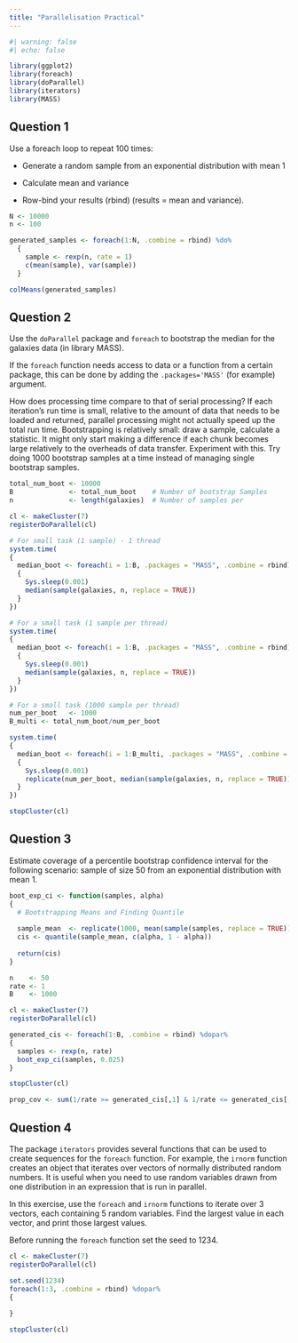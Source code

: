 ```yaml
---
title: "Parallelisation Practical"
---
```


```r
#| warning: false
#| echo: false

library(ggplot2)
library(foreach)
library(doParallel)
library(iterators)
library(MASS)

```

## Question 1

Use a foreach loop to repeat 100 times:

-   Generate a random sample from an exponential distribution with mean 1

-   Calculate mean and variance

-   Row-bind your results (rbind) (results = mean and variance).

```r
N <- 10000
n <- 100

generated_samples <- foreach(1:N, .combine = rbind) %do% 
  {
    sample <- rexp(n, rate = 1)
    c(mean(sample), var(sample))
  }

colMeans(generated_samples)

```

## Question 2
Use the `doParallel` package and `foreach` to bootstrap the median for the galaxies data (in library MASS).

If the `foreach` function needs access to data or a function from a certain package, this can be done by adding the `.packages='MASS'` (for example) argument.

How does processing time compare to that of serial processing? If each iteration’s run time is small, relative to the amount of data that needs to be loaded and returned, parallel processing might not actually speed up the total run time. Bootstrapping is relatively small: draw a sample, calculate a statistic. It might only start making a difference if each chunk becomes large relatively to the overheads of data transfer. Experiment with this. Try doing 1000 bootstrap samples at a time instead of managing single bootstrap samples.

```r
total_num_boot <- 10000
B              <- total_num_boot    # Number of bootstrap Samples
n              <- length(galaxies)  # Number of samples per

cl <- makeCluster(7)
registerDoParallel(cl)

# For small task (1 sample) - 1 thread
system.time(
{
  median_boot <- foreach(i = 1:B, .packages = "MASS", .combine = rbind) %do% 
  {
    Sys.sleep(0.001)
    median(sample(galaxies, n, replace = TRUE))
  }
})

# For a small task (1 sample per thread)
system.time(
{
  median_boot <- foreach(i = 1:B, .packages = "MASS", .combine = rbind) %dopar% 
  {
    Sys.sleep(0.001)
    median(sample(galaxies, n, replace = TRUE))
  }
})

# For a small task (1000 sample per thread)
num_per_boot   <- 1000
B_multi <- total_num_boot/num_per_boot

system.time(
{
  median_boot <- foreach(i = 1:B_multi, .packages = "MASS", .combine = rbind) %dopar% 
  {
    Sys.sleep(0.001)
    replicate(num_per_boot, median(sample(galaxies, n, replace = TRUE)))
  }
})

stopCluster(cl)

```

## Question 3

Estimate coverage of a percentile bootstrap confidence interval for the following scenario: sample of size 50 from an exponential distribution with mean 1.

```r

boot_exp_ci <- function(samples, alpha)
{
  # Bootstrapping Means and Finding Quantile
  
  sample_mean  <- replicate(1000, mean(sample(samples, replace = TRUE)))
  cis <- quantile(sample_mean, c(alpha, 1 - alpha))
  
  return(cis)
}

n    <- 50
rate <- 1
B    <- 1000

cl <- makeCluster(7)
registerDoParallel(cl)

generated_cis <- foreach(1:B, .combine = rbind) %dopar%
{
  samples <- rexp(n, rate)
  boot_exp_ci(samples, 0.025)
}

stopCluster(cl)

prop_cov <- sum(1/rate >= generated_cis[,1] & 1/rate <= generated_cis[,2]) / B

```

## Question 4

The package `iterators` provides several functions that can be used to create sequences for the `foreach` function. For example, the `irnorm` function creates an object that iterates over vectors of normally distributed random numbers. It is useful when you need to use random variables drawn from one distribution in an expression that is run in parallel.

In this exercise, use the `foreach` and `irnorm` functions to iterate over 3 vectors, each containing 5 random variables. Find the largest value in each vector, and print those largest values.

Before running the `foreach` function set the seed to 1234.

```r

cl <- makeCluster(7)
registerDoParallel(cl)

set.seed(1234)
foreach(1:3, .combine = rbind) %dopar%
{
  
}

stopCluster(cl)
```
